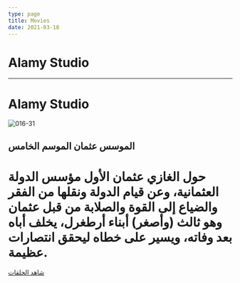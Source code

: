```yaml
---
type: page
title: Movies
date: 2021-03-18
---
```

# Alamy Studio 

_______________________________________
# Alamy Studio

![016-31](https://github.com/adham-ta/KingV3/assets/69330652/4c4c1a77-f93b-4737-a954-7a74d4660e37)
## الموسس عثمان الموسم الخامس 
# حول الغازي عثمان الأول مؤسس الدولة العثمانية، وعن قيام الدولة ونقلها من الفقر والضياع إلى القوة والصلابة من قبل عثمان وهو ثالث (وأصغر) أبناء أرطغرل، يخلف أباه بعد وفاته، ويسير على خطاه ليحقق انتصارات عظيمة.
[شاهد الحلقات](https://q53wn5-3000.csb.app/movie/osman5h)
